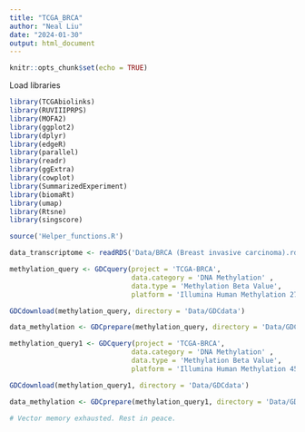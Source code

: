 ```yaml
---
title: "TCGA_BRCA"
author: "Neal Liu"
date: "2024-01-30"
output: html_document
---
```


```r
knitr::opts_chunk$set(echo = TRUE)
```

Load libraries

```r

library(TCGAbiolinks)
library(RUVIIIPRPS)
library(MOFA2)
library(ggplot2)
library(dplyr)
library(edgeR)
library(parallel)
library(readr)
library(ggExtra)
library(cowplot)
library(SummarizedExperiment)
library(biomaRt)
library(umap)
library(Rtsne)
library(singscore)

source('Helper_functions.R')

```


```r

data_transcriptome <- readRDS('Data/BRCA (Breast invasive carcinoma).rds')

methylation_query <- GDCquery(project = 'TCGA-BRCA', 
                              data.category = 'DNA Methylation' ,
                              data.type = 'Methylation Beta Value',
                              platform = 'Illumina Human Methylation 27',)

GDCdownload(methylation_query, directory = 'Data/GDCdata')

data_methylation <- GDCprepare(methylation_query, directory = 'Data/GDCdata')

methylation_query1 <- GDCquery(project = 'TCGA-BRCA', 
                              data.category = 'DNA Methylation' ,
                              data.type = 'Methylation Beta Value',
                              platform = 'Illumina Human Methylation 450',)

GDCdownload(methylation_query1, directory = 'Data/GDCdata')

data_methylation <- GDCprepare(methylation_query1, directory = 'Data/GDCdata')

# Vector memory exhausted. Rest in peace. 

```

```r




```










